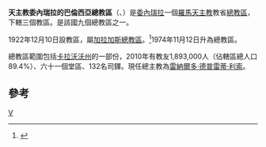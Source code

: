 {{Infobox Roman Catholic diocese
|Roman Catholic Diocese of = 天主教委內瑞拉的<br>巴倫西亞總教區
|Latin name of diocese = Archidioecesis Valentina in Venetiola
|image =
|caption =
|location = [[委內瑞拉|委內瑞拉]]
|territory =[[卡拉沃沃州|卡拉沃沃州]]的一部份
|population = 1,893,000
|rite = 拉丁禮
|patron =
|province =加拉加斯
|established = 1922年
|cathedral = [[永援聖母主教座堂_(巴倫西亞)|永援聖母主教座堂]]
|co-cathedral =
|leadership = 總主教
|website =
|教宗 =
|metropolitan =雷納爾多·德普雷蒂·利索
|ordinary = 
|coadjutor bishop =
|auxiliary =
}}

'''天主教委內瑞拉的巴倫西亞總教區'''（{{lang-la|Archidioecesis Valentina in Venetiola}}、{{lang-es|Arquidiócesis de Valencia en Venezuela}}）是[[委內瑞拉|委內瑞拉]]一個[[羅馬天主教|羅馬天主教]]教省[[總教區|總教區]]，下轄三個教區。是該國九個總教區之一。

1922年12月10日設教區，屬[[天主教加拉加斯總教區|加拉加斯總教區]]。<ref>{{cite journal
|journal=[[宗座公報|宗座公報]]
|publisher=梵蒂岡出版社
|date=1923年
|volume=15
|title=''Ad munus''
|page=99
|url=http://www.vatican.va/archive/aas/documents/AAS%2015%20%5B1923%5D%20-%20ocr.pdf
|access-date=2013-06-07
|archive-date=2020-07-13
|archive-url=https://web.archive.org/web/20200713155921/http://www.vatican.va/archive/aas/documents/AAS%2015%20%5B1923%5D%20-%20ocr.pdf
|dead-url=no
}}</ref>1974年11月12日升為總教區。

總教區範圍包括[[卡拉沃沃州|卡拉沃沃州]]的一部份，2010年有教友1,893,000人（佔轄區總人口89.4%）、六十一個堂區、132名司鐸。現任總主教為[[雷納爾多·德普雷蒂·利索|雷納爾多·德普雷蒂·利索]]。

==參考==
{{reflist}}
{{委內瑞拉天主教教區}}
[[Category:委內瑞拉天主教教區|V]]